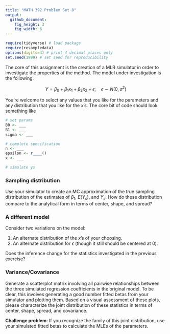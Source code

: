```yaml
---
title: "MATH 392 Problem Set 8"
output: 
  github_document:
    fig_height: 3
    fig_width: 6
---
```



```r
require(tidyverse) # load package
require(resampledata)
options(digits=4) # print 4 decimal places only
set.seed(1999) # set seed for reproducibility
```

The core of this assignment is the creation of a MLR simulator in order to investigate the properties of the method. The model under investigation is the following.

$$
Y = \beta_0 + \beta_1 x_1 + \beta_2 x_2 + \epsilon ; \quad \epsilon \sim N(0, \sigma^2)
$$

You're welcome to select any values that you like for the parameters and any distribution that you like for the $x$'s. The core bit of code should look something like

```r
# set params
B0 <- ___
B1 <- ___
sigma <- ___

# complete specification
n <- ___
epsilon <- r____()
x <- ___

# simulate ys
```


### Sampling distribution

Use your simulator to create an MC approximation of the true sampling distribution of the estimates of $\beta_1$, $E(Y_s)$, and $Y_s$. How do these distribution compare to the analytical form in terms of center, shape, and spread?

### A different model

Consider two variations on the model:

1. An alternate distribution of the $x$'s of your choosing.
2. An alternate distribution for $\epsilon$ (though it still should be centered at 0).

Does the inference change for the statistics investigated in the previous exercise?

### Variance/Covariance

Generate a scatterplot matrix involving all pairwise relationships between the three simulated regression coefficients in the original model. To be clear, this involves generating a good number fitted betas from your simulator and plotting them. Based on a visual assessment of these plots, please characterize the joint distribution of these statistics in terms of center, shape, spread, and covariance.

**Challenge problem**: If you recognize the family of this joint distribution, use your simulated fitted betas to calculate the MLEs of the parameters.

